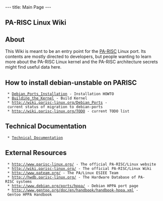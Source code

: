---
title: Main Page
---

== PA-RISC Linux Wiki ==

== About ==

This Wiki is meant to be an entry point for the [http://en.wikipedia.org/wiki/PARISC PA-RISC] Linux port. Its contents are mostly directed to developers, but people wanting to learn more about the PA-RISC Linux kernel and the PA-RISC architecture secrets might find useful data here.

== How to install debian-unstable on PARISC ==

  * [[Debian_Ports_Installation]] - Installation HOWTO
  * [[Building_the_Kernel]] - Build Kernel
  * http://wiki.parisc-linux.org/Debian_Ports - current status of migration to debian-ports
  * http://wiki.parisc-linux.org/TODO - current TODO list

== Technical Documentation ==
  * [[Technical Documentation]]

== External Resources ==

  * http://www.parisc-linux.org/ - The official PA-RISC/Linux website
  * http://wiki.parisc-linux.org/ - The official PA-RISC/Linux Wiki
  * http://www.pateam.org/ - The PA/Linux ESIEE Team
  * http://hwdb.parisc-linux.org/ - The Hardware Database of PA-RISC systems
  * http://www.debian.org/ports/hppa/ - Debian HPPA port page
  * http://www.gentoo.org/doc/en/handbook/handbook-hppa.xml - Gentoo HPPA Handbook